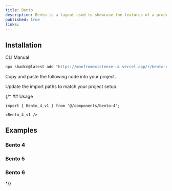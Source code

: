 ```yaml
---
title: Bento
description: Bento is a layout used to showcase the features of a product in a simple and elegant way.
published: true
links:
---
```


<ComponentPreview name="bento-demo" />

## Installation

<Tabs defaultValue="cli">

<TabsList>
  <TabsTrigger value="cli">CLI</TabsTrigger>
  <TabsTrigger value="manual">Manual</TabsTrigger>
</TabsList>
<TabsContent value="cli">

```bash
npx shadcn@latest add "https://manfromexistence-ui.vercel.app/r/bento-4" "https://manfromexistence-ui.vercel.app/r/bento-5"
```

</TabsContent>

<TabsContent value="manual">

<Steps>

<Step>Copy and paste the following code into your project.</Step>

<ComponentSource name="bento-demo" />

<Step>Update the import paths to match your project setup.</Step>

</Steps>

</TabsContent>

</Tabs>

{/* ## Usage

```tsx
import { Bento_4_v1 } from '@/components/bento-4';
```

```tsx
<Bento_4_v1 />
```

## Examples

### Bento 4

<ComponentPreview
  name="bento-4-demo"
  description="Bento 4"
/>

### Bento 5

<ComponentPreview
  name="bento-5-demo"
  description="Bento 5"
/>

### Bento 6

<ComponentPreview
  name="bento-6-demo"
  description="Bento 6"
/> */}
